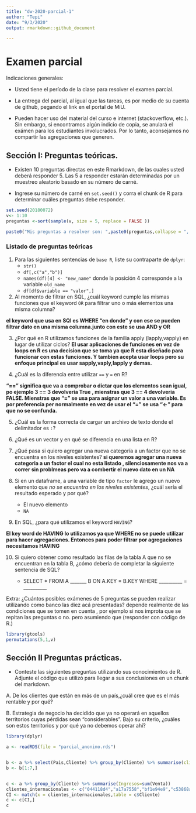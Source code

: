 ---
title: "dw-2020-parcial-1"
author: "Tepi"
date: "9/3/2020"
output: rmarkdown::github_document

---

# Examen parcial

Indicaciones generales:

* Usted tiene el período de la clase para resolver el examen parcial.
* La entrega del parcial, al igual que las tareas, es por medio de su cuenta de github, pegando el link en el portal de MiU.


* Pueden hacer uso del material del curso e internet (stackoverflow, etc.). Sin embargo, si encontramos algún indicio de copia, se anulará el exámen para los estudiantes involucrados. Por lo tanto, aconsejamos no compartir las agregaciones que generen. 

## Sección I: Preguntas teóricas.

* Existen 10 preguntas directas en este Rmarkdown, de las cuales usted deberá responder 5. Las 5 a responder estarán determinadas por un muestreo aleatorio basado en su número de carné.

* Ingrese su número de carné en  `set.seed()` y corra el chunk de R para determinar cuáles preguntas debe responder.


```{r, echo=TRUE, cache=TRUE}

set.seed(20180072) 
v<- 1:10
preguntas <-sort(sample(v, size = 5, replace = FALSE ))

paste0("Mis preguntas a resolver son: ",paste0(preguntas,collapse = ", "))

```


### Listado de preguntas teóricas

1. Para las siguientes sentencias de `base R`, liste su contraparte de `dplyr`:
    * `str()`
    * `df[,c("a","b")]`
    * `names(df)[4] <- "new_name"` donde la posición 4 corresponde a la variable `old_name`
    * `df[df$variable == "valor",]`
    
    
2. Al momento de filtrar en SQL, ¿cuál keyword cumple las mismas funciones que el keyword `OR`  para filtrar uno o más elementos una misma columna?

**el keyword que usa en SQl es WHERE "en donde" y con ese se pueden filtrar dato en una misma columna.junto con este se usa AND y OR**

3. ¿Por qué en R utilizamos funciones de la familia apply (lapply,vapply) en lugar de utilizar ciclos?
**El usar aplicaciones de funciones en vez de loops en R es una decision que se toma ya que R esta diseñado para funcionar con estas funciones. Y tambien acepta usar loops pero su enfoque principal es usar sapply,vaply,lapply y demas.**

4. ¿Cuál es la diferencia entre utilizar `==` y `=` en R?

**"==" significa que va a comprobar o dictar que los elementos sean igual, po ejemplo 3 == 3 devolveria True , mienstras que 3 == 4 devolveria FALSE. Mienstras que "=" se usa para asignar un valor a una variable. Es por preferencia per normalmente en vez de usar el "=" se usa "<-" para que no se confunda.**

5. ¿Cuál es la forma correcta de cargar un archivo de texto donde el delimitador es `:`?

6. ¿Qué es un vector y en qué se diferencia en una lista en R?

7. ¿Qué pasa si quiero agregar una nueva categoría a un factor que no se encuentra en los niveles existentes?
**si queremos agregar una nueva categoria a un factor el cual no esta listado , silenciosamente nos va a correr sin problmeas pero va a combertir el nuevo dato en un NA**

8. Si en un dataframe, a una variable de tipo `factor` le agrego un nuevo elemento que *no se encuentra en los niveles existentes*, ¿cuál sería el resultado esperado y por qué?
    * El nuevo elemento
    * `NA`
9. En SQL, ¿para qué utilizamos el keyword `HAVING`?

**El key word de HAVING lo utilizamos ya que WHERE no se puede utilizar para hacer agregaciones. Entonces para poder filtrar por agregaciones necesitamos HAVING**

10. Si quiero obtener como resultado las filas de la tabla A que no se encuentran en la tabla B, ¿cómo debería de completar la siguiente sentencia de SQL?

    * SELECT * FROM A _______ B ON A.KEY = B.KEY WHERE __________ = __________
  
Extra: ¿Cuántos posibles exámenes de 5 preguntas se pueden realizar utilizando como banco las diez acá presentadas?
depende realmente de las condiciones que se tomen en cuenta , por ejemplo si nos improta que se repitan las preguntas o no. pero asumiendo que 
(responder con código de R.)
```{r, echo=TRUE, cache=TRUE}
library(gtools)
permutations(5,1,v)

```


## Sección II Preguntas prácticas.


* Conteste las siguientes preguntas utilizando sus conocimientos de R. Adjunte el código que utilizó para llegar a sus conclusiones en un chunk del markdown.

A. De los clientes que están en más de un país,¿cuál cree que es el más rentable y por qué?

B. Estrategia de negocio ha decidido que ya no operará en aquellos territorios cuyas pérdidas sean "considerables". Bajo su criterio, ¿cuáles son estos territorios y por qué ya no debemos operar ahí?


```{r echo=TRUE, message=FALSE, warning=FALSE, cache=TRUE}
library(dplyr)

a <- readRDS(file = "parcial_anonimo.rds")


b <- a %>% select(Pais,Cliente) %>% group_by(Cliente) %>% summarise(clientes = n_distinct(Pais)) %>%  arrange(desc(clientes))
b <- b[1:7,]


c <- a %>% group_by(Cliente) %>% summarise(Ingresos=sum(Venta)) 
clientes_internacionales <- c("044118d4","a17a7558","bf1e94e9","c53868a0","f2aab44e","f676043b","ff122c3f")
CI <- match(x = clientes_internacionales,table = c$Cliente)
c <- c[CI,]
c

```

